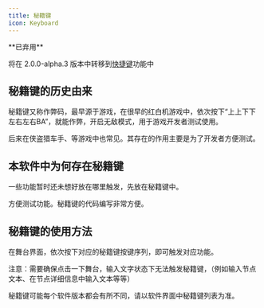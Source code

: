 ```yaml
---
title: 秘籍键
icon: Keyboard
---
```


<Callout type="warn">
**已弃用**

将在 2.0.0-alpha.3 版本中转移到[快捷键](/docs/app/features/shortcut-key)功能中

</Callout>

## 秘籍键的历史由来

秘籍键又称作弊码，最早源于游戏，在很早的红白机游戏中，依次按下“上上下下左右左右BA”，就能作弊，开启无敌模式，用于游戏开发者测试使用。

后来在侠盗猎车手、等游戏中也常见。其存在的作用主要是为了开发者方便测试。

## 本软件中为何存在秘籍键

一些功能暂时还未想好放在哪里触发，先放在秘籍键中。

方便测试功能。秘籍键的代码编写非常方便。

## 秘籍键的使用方法

在舞台界面，依次按下对应的秘籍键按键序列，即可触发对应功能。

注意：需要确保点击一下舞台，输入文字状态下无法触发秘籍键，（例如输入节点文本、在节点详细信息中输入文本等等）

秘籍键可能每个软件版本都会有所不同，请以软件界面中秘籍键列表为准。
